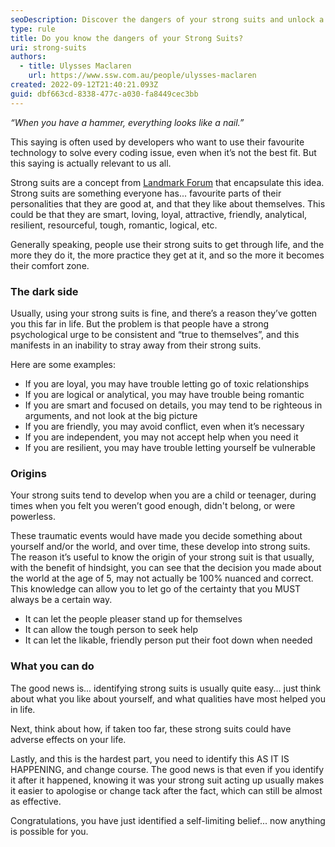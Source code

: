 ```yaml
---
seoDescription: Discover the dangers of your strong suits and unlock a more authentic you.
type: rule
title: Do you know the dangers of your Strong Suits?
uri: strong-suits
authors:
  - title: Ulysses Maclaren
    url: https://www.ssw.com.au/people/ulysses-maclaren
created: 2022-09-12T21:40:21.093Z
guid: dbf663cd-8338-477c-a030-fa8449cec3bb
---
```


_“When you have a hammer, everything looks like a nail.”_

This saying is often used by developers who want to use their favourite technology to solve every coding issue, even when it’s not the best fit. But this saying is actually relevant to us all.
<youtubeEmbed url="https://www.youtube.com/embed/-qeitGq7Q2M" description="Video: The dangers of your strong suits with SSW General Manager, [Ulysses Maclaren](https://www.ssw.com.au/people/ulysses-maclaren/) (4 min)" />

Strong suits are a concept from [Landmark Forum](https://www.landmarkworldwide.com/the-landmark-forum) that encapsulate this idea. Strong suits are something everyone has... favourite parts of their personalities that they are good at, and that they like about themselves. This could be that they are smart, loving, loyal, attractive, friendly, analytical, resilient, resourceful, tough, romantic, logical, etc.

Generally speaking, people use their strong suits to get through life, and the more they do it, the more practice they get at it, and so the more it becomes their comfort zone.

### The dark side

Usually, using your strong suits is fine, and there’s a reason they’ve gotten you this far in life. But the problem is that people have a strong psychological urge to be consistent and “true to themselves”, and this manifests in an inability to stray away from their strong suits.

Here are some examples:

- If you are loyal, you may have trouble letting go of toxic relationships
- If you are logical or analytical, you may have trouble being romantic
- If you are smart and focused on details, you may tend to be righteous in arguments, and not look at the big picture
- If you are friendly, you may avoid conflict, even when it’s necessary
- If you are independent, you may not accept help when you need it
- If you are resilient, you may have trouble letting yourself be vulnerable

### Origins

Your strong suits tend to develop when you are a child or teenager, during times when you felt you weren’t good enough, didn't belong, or were powerless.

These traumatic events would have made you decide something about yourself and/or the world, and over time, these develop into strong suits. The reason it’s useful to know the origin of your strong suit is that usually, with the benefit of hindsight, you can see that the decision you made about the world at the age of 5, may not actually be 100% nuanced and correct. This knowledge can allow you to let go of the certainty that you MUST always be a certain way.

- It can let the people pleaser stand up for themselves
- It can allow the tough person to seek help
- It can let the likable, friendly person put their foot down when needed

### What you can do

The good news is... identifying strong suits is usually quite easy... just think about what you like about yourself, and what qualities have most helped you in life.

Next, think about how, if taken too far, these strong suits could have adverse effects on your life.

Lastly, and this is the hardest part, you need to identify this AS IT IS HAPPENING, and change course. The good news is that even if you identify it after it happened, knowing it was your strong suit acting up usually makes it easier to apologise or change tack after the fact, which can still be almost as effective.

Congratulations, you have just identified a self-limiting belief... now anything is possible for you.